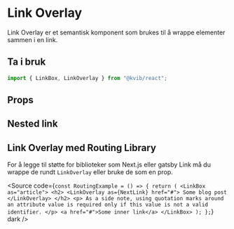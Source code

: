 
<Meta of={LinkOverlayStories} />

# Link Overlay

Link Overlay er et semantisk komponent som brukes til å wrappe elementer sammen i en link.

## Ta i bruk

```jsx
import { LinkBox, LinkOverlay } from "@kvib/react";
```

## Props

<Canvas of={LinkOverlayStories.Preview} />
<Controls of={LinkOverlayStories.Preview} />

## Nested link

<Canvas of={LinkOverlayStories.LinkOverlayNested} />

## Link Overlay med Routing Library

For å legge til støtte for biblioteker som Next.js eller gatsby Link må du wrappe de rundt `LinkOverlay` eller bruke de som en prop.

<Source
  code={`const RoutingExample = () => {
  return (
    <LinkBox as="article">
      <h2>
        <LinkOverlay as={NextLink} href="#">
          Some blog post
        </LinkOverlay>
      </h2>
      <p>
        As a side note, using quotation marks around an attribute value is required only if this value is not a valid
        identifier.
      </p>
      <a href="#">Some inner link</a>
    </LinkBox>
  );
};`}
  dark
/>
